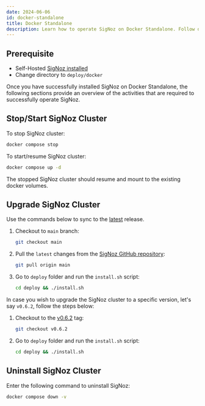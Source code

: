 ```yaml
---
date: 2024-06-06
id: docker-standalone
title: Docker Standalone
description: Learn how to operate SigNoz on Docker Standalone. Follow detailed steps to start, stop, upgrade, and uninstall your SigNoz cluster.
---
```



## Prerequisite

- Self-Hosted [SigNoz installed](https://signoz.io/docs/install/docker/) 
- Change directory to `deploy/docker`

Once you have successfully installed SigNoz on Docker Standalone, the following sections provide an overview of the activities that are required to successfully operate SigNoz.

## Stop/Start SigNoz Cluster

To stop SigNoz cluster:

```bash
docker compose stop
```

To start/resume SigNoz cluster:

```bash
docker compose up -d
```

<Admonition>
The stopped SigNoz cluster should resume and mount to the existing docker volumes.
</Admonition>

## Upgrade SigNoz Cluster

Use the commands below to sync to the [latest](https://github.com/SigNoz/signoz/releases/latest) release.

1. Checkout to `main` branch:
    ```bash
    git checkout main
    ```

2. Pull the `latest` changes from the [SigNoz GitHub repository](https://github.com/SigNoz/signoz):
    ```bash
    git pull origin main
    ```

3. Go to `deploy` folder and run the `install.sh` script:
    ```bash
    cd deploy && ./install.sh
    ```

In case you wish to upgrade the SigNoz cluster to a specific version, let's say `v0.6.2`, follow the steps below:

1. Checkout to the [v0.6.2](https://github.com/SigNoz/signoz/releases/tag/v0.6.2) tag:
    ```bash
    git checkout v0.6.2
    ```

2. Go to `deploy` folder and run the `install.sh` script:
    ```bash
    cd deploy && ./install.sh
    ```

<UpgradeWarning/>

## Uninstall SigNoz Cluster

Enter the following command to uninstall SigNoz:

```bash
docker compose down -v
```

